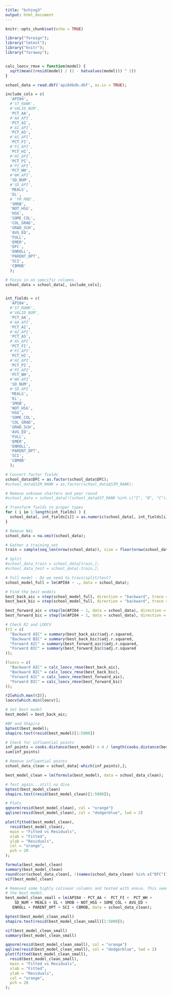 ```yaml
---
title: "bching3"
output: html_document
---
```


```r
knitr::opts_chunk$set(echo = TRUE)

library("foreign");
library("lmtest");
library("knitr");
library("faraway");


calc_loocv_rmse = function(model) {
  sqrt(mean((resid(model) / (1 - hatvalues(model))) ^ 2))
}
```

```r
school_data = read.dbf('api04bdb.dbf', as.is = TRUE);

include_cols = c(
  'API04',
  #'ST_RANK',
  #'VALID_NUM', 
  'PCT_AA', 
  #'AA_API', 
  'PCT_AI', 
  #'AI_API', 
  'PCT_AS', 
  #'AS_API', 
  'PCT_FI', 
  #'FI_API',
  'PCT_HI', 
  #'HI_API', 
  'PCT_PI', 
  #'PI_API', 
  'PCT_WH', 
  #'WH_API', 
  'SD_NUM', 
  #'SD_API', 
  'MEALS', 
  'EL', 
  # 'YR_RND', 
  'SMOB',
  'NOT_HSG', 
  'HSG', 
  'SOME_COL', 
  'COL_GRAD', 
  'GRAD_SCH', 
  'AVG_ED', 
  'FULL', 
  'EMER',
  'DFC',
  'ENROLL',
  'PARENT_OPT',
  'SCI',
  'CBMOB'
  );

# Focus in on specific columns.
school_data = school_data[, include_cols];


int_fields = c(
  'API04', 
  #'ST_RANK', 
  #'VALID_NUM', 
  'PCT_AA', 
  #'AA_API', 
  'PCT_AI', 
  #'AI_API', 
  'PCT_AS', 
  #'AS_API', 
  'PCT_FI', 
  #'FI_API',
  'PCT_HI', 
  #'HI_API', 
  'PCT_PI', 
  #'PI_API', 
  'PCT_WH', 
  #'WH_API', 
  'SD_NUM', 
  #'SD_API', 
  'MEALS', 
  'EL', 
  'SMOB',
  'NOT_HSG', 
  'HSG', 
  'SOME_COL', 
  'COL_GRAD', 
  'GRAD_SCH', 
  'AVG_ED', 
  'FULL', 
  'EMER',
  'ENROLL',
  'PARENT_OPT',
  'SCI',
  'CBMOB'
  );

# Convert factor fields
school_data$DFC = as.factor(school_data$DFC);
#school_data$SIM_RANK = as.factor(school_data$SIM_RANK);

# Remove unknown charters and year round
#school_data = school_data[!(school_data$ST_RANK %in% c("I", "B", "C")), ]

# Transform fields to proper types
for ( i in 1:length(int_fields) ) {
  school_data[, int_fields[i]] = as.numeric(school_data[, int_fields[i]]);
}

# Remove NAs
school_data = na.omit(school_data);

# Gather a training set
train = sample(seq_len(nrow(school_data)), size = floor(nrow(school_data)*.75))

# Split
#school_data_train = school_data[train,];
#school_data_test = school_data[-train,];

# Full model - Do we need to train/split/test?
school_model_full = lm(API04 ~ ., data = school_data);

# Find the best models
best_back_aic = step(school_model_full, direction = "backward", trace = FALSE);
best_back_bic = step(school_model_full, direction = "backward", trace = FALSE, k = log(length(nrow(school_data))));

best_forward_aic = step(lm(API04 ~ 1, data = school_data), direction = "forward", trace = FALSE, scope = formula(school_model_full));
best_forward_bic = step(lm(API04 ~ 1, data = school_data), direction = "forward", trace = FALSE, k = log(length(nrow(school_data))), scope = formula(school_model_full));

# Check R2 and LOOCV
(r2 = c(
  "Backward AIC" = summary(best_back_aic)$adj.r.squared,
  "Backward BIC" = summary(best_back_bic)$adj.r.squared,
  "Forward AIC" = summary(best_forward_aic)$adj.r.squared,
  "Forward BIC" = summary(best_forward_bic)$adj.r.squared
));

(loocv = c(
  "Backward AIC" = calc_loocv_rmse(best_back_aic),
  "Backward BIC" = calc_loocv_rmse(best_back_bic),
  "Forward AIC" = calc_loocv_rmse(best_forward_aic),
  "Forward BIC" = calc_loocv_rmse(best_forward_bic)
));

r2[which.max(r2)];
loocv[which.min(loocv)];

# Set best model
best_model = best_back_aic;

#BP and Shapiro 
bptest(best_model);
shapiro.test(resid(best_model)[1:5000])

# Check for influential points
inf_points = cooks.distance(best_model) > 4 / length(cooks.distance(best_model))
sum(inf_points)

# Remove influential points
school_data_clean = school_data[-which(inf_points),];

best_model_clean = lm(formula(best_model), data = school_data_clean);

# Test again...still no dice
bptest(best_model_clean)
shapiro.test(resid(best_model_clean)[1:5000]);

# Plots
qqnorm(resid(best_model_clean), col = "orange")
qqline(resid(best_model_clean), col = "dodgerblue", lwd = 2)

plot(fitted(best_model_clean),
  resid(best_model_clean),
  main = "Fitted vs Residuals",
  xlab = "Fitted",
  ylab = "Residuals",
  col = "orange",
  pch = 20
);

formula(best_model_clean)
summary(best_model_clean)
round(cor(school_data_clean[, !(names(school_data_clean) %in% c("DFC"))]), 2)
vif(best_model_clean)

# Removed some highly colinear columns and tested with anova. This seems to be
# the best model.
best_model_clean_small = lm(API04 ~ PCT_AA +  PCT_FI +  PCT_WH + 
    SD_NUM + MEALS + EL + SMOB + NOT_HSG + SOME_COL + AVG_ED + 
   ENROLL + PARENT_OPT + SCI + CBMOB, data = school_data_clean);

bptest(best_model_clean_small)
shapiro.test(resid(best_model_clean_small)[1:5000]);

vif(best_model_clean_small)
summary(best_model_clean_small)

qqnorm(resid(best_model_clean_small), col = "orange")
qqline(resid(best_model_clean_small), col = "dodgerblue", lwd = 2)
plot(fitted(best_model_clean_small),
  resid(best_model_clean_small),
  main = "Fitted vs Residuals",
  xlab = "Fitted",
  ylab = "Residuals",
  col = "orange",
  pch = 20
);
```

